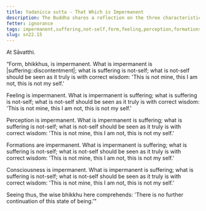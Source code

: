 ```yaml
---
title: Yadanicca sutta - That Which is Impermanent
description: The Buddha shares a reflection on the three characteristics of impermanence, |suffering::discontentment| and not-self for the five aggregates of form, feeling, perception, formations, and consciousness.
fetter: ignorance
tags: impermanent,suffering,not-self,form,feeling,perception,formations,consciousness,sn,sn22-34,sn22
slug: sn22.15
---
```


At Sāvatthi.

“Form, bhikkhus, is impermanent. What is impermanent is |suffering::discontentment|; what is suffering is not-self; what is not-self should be seen as it truly is with correct wisdom: 'This is not mine, this I am not, this is not my self.'

Feeling is impermanent. What is impermanent is suffering; what is suffering is not-self; what is not-self should be seen as it truly is with correct wisdom: 'This is not mine, this I am not, this is not my self.'

Perception is impermanent. What is impermanent is suffering; what is suffering is not-self; what is not-self should be seen as it truly is with correct wisdom: 'This is not mine, this I am not, this is not my self.'

Formations are impermanent. What is impermanent is suffering; what is suffering is not-self; what is not-self should be seen as it truly is with correct wisdom: 'This is not mine, this I am not, this is not my self.'

Consciousness is impermanent. What is impermanent is suffering; what is suffering is not-self; what is not-self should be seen as it truly is with correct wisdom: 'This is not mine, this I am not, this is not my self.'

Seeing thus, the wise bhikkhu here comprehends: 'There is no further continuation of this state of being.'"